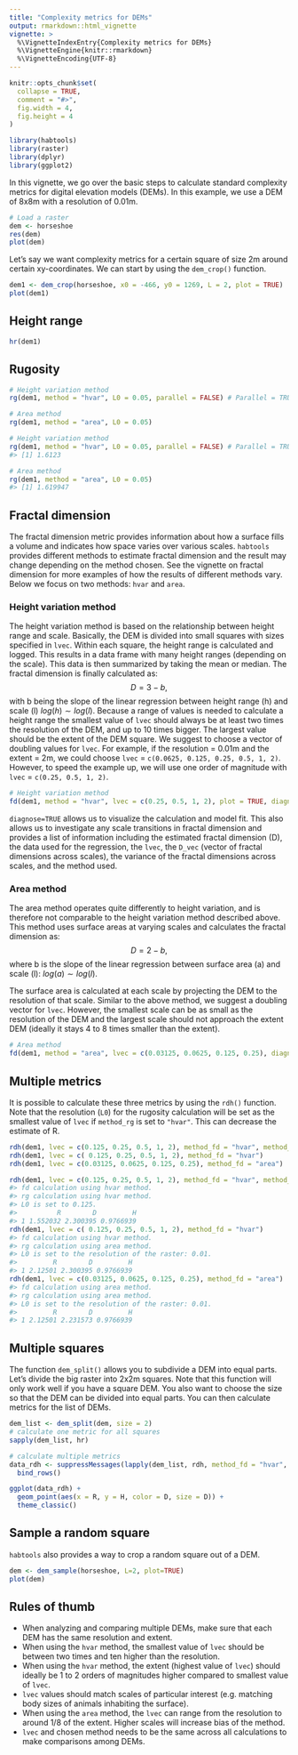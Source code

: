 ```yaml
---
title: "Complexity metrics for DEMs"
output: rmarkdown::html_vignette
vignette: >
  %\VignetteIndexEntry{Complexity metrics for DEMs}
  %\VignetteEngine{knitr::rmarkdown}
  %\VignetteEncoding{UTF-8}
---
```


```r
knitr::opts_chunk$set(
  collapse = TRUE,
  comment = "#>",
  fig.width = 4,
  fig.height = 4
)
```

```r
library(habtools)
library(raster)
library(dplyr)
library(ggplot2)
```

In this vignette, we go over the basic steps to calculate standard complexity metrics for digital elevation models (DEMs).
In this example, we use a DEM of 8x8m with a resolution of 0.01m.

```r
# Load a raster
dem <- horseshoe
res(dem)
plot(dem)
```
           
Let's say we want complexity metrics for a certain square of size 2m around certain xy-coordinates. We can start by using the `dem_crop()` function.
```r
dem1 <- dem_crop(horseshoe, x0 = -466, y0 = 1269, L = 2, plot = TRUE)
plot(dem1)
```

## Height range

```r
hr(dem1)
```

## Rugosity

```r
# Height variation method
rg(dem1, method = "hvar", L0 = 0.05, parallel = FALSE) # Parallel = TRUE enables parallel processing using multiple cores to speed up the calculations using the height variation method. Only use this if you have a powerful computer with at least four cores.

# Area method
rg(dem1, method = "area", L0 = 0.05)
```

```r
# Height variation method
rg(dem1, method = "hvar", L0 = 0.05, parallel = FALSE) # Parallel = TRUE enables parallel processing using multiple cores to speed up the calculations using the height variation method. Only use this if you have a powerful computer with at least four cores.
#> [1] 1.6123

# Area method
rg(dem1, method = "area", L0 = 0.05)
#> [1] 1.619947
```
          
## Fractal dimension

The fractal dimension metric provides information about how a surface fills a volume and indicates how space varies over various scales. `habtools` provides different methods to estimate fractal dimension and the result may change depending on the method chosen. See the vignette on fractal dimension for more examples of how the results of different methods vary. Below we focus on two methods: `hvar` and `area`. 

### Height variation method

The height variation method is based on the relationship between height range and scale.
Basically, the DEM is divided into small squares with sizes specified in `lvec`. Within each square, the height range is calculated and logged. This results in a data frame with many height ranges (depending on the scale). This data is then summarized by taking the mean or median. The fractal dimension is finally calculated as:
$$D = 3- b,$$
with b being the slope of the linear regression between height range (h) and scale (l) $log(h) \sim log(l)$.
Because a range of values is needed to calculate a height range the smallest value of `lvec` should always be at least two times the resolution of the DEM, and up to 10 times bigger. The largest value should be the extent of the DEM square. We suggest to choose a vector of doubling values for `lvec`. For example, if the resolution = 0.01m and the extent = 2m, we could choose `lvec` = `c(0.0625, 0.125, 0.25, 0.5, 1, 2)`. However, to speed the example up, we will use one order of magnitude with `lvec` = `c(0.25, 0.5, 1, 2)`.

```r
# Height variation method
fd(dem1, method = "hvar", lvec = c(0.25, 0.5, 1, 2), plot = TRUE, diagnose = TRUE)
```
           
`diagnose=TRUE` allows us to visualize the calculation and model fit. 
This also allows us to investigate any scale transitions in fractal dimension and provides a list of information including the estimated fractal dimension (D), the data used for the regression, the `lvec`, the `D_vec` (vector of fractal dimensions across scales), the variance of the fractal dimensions across scales, and the method used.  
          
### Area method

The area method operates quite differently to height variation, and is therefore not comparable to the height variation method described above. This method uses surface areas at varying scales and calculates the fractal dimension as:
$$D = 2 - b,$$
where b is the slope of the linear regression between surface area (a) and scale (l): $log(a) \sim log(l)$.

The surface area is calculated at each scale by projecting the DEM to the resolution of that scale.
Similar to the above method, we suggest a doubling vector for `lvec`. However, the smallest scale can be as small as the resolution of the DEM and the largest scale should not approach the extent DEM (ideally it stays 4 to 8 times smaller than the extent).

```r
# Area method
fd(dem1, method = "area", lvec = c(0.03125, 0.0625, 0.125, 0.25), diagnose = TRUE)
```

## Multiple metrics

It is possible to calculate these three metrics by using the `rdh()` function. Note that the resolution (`L0`) for the rugosity calculation will be set as the smallest value of `lvec` if `method_rg` is set to `"hvar"`. This can decrease the estimate of R. 

```r
rdh(dem1, lvec = c(0.125, 0.25, 0.5, 1, 2), method_fd = "hvar", method_rg = "hvar")
rdh(dem1, lvec = c( 0.125, 0.25, 0.5, 1, 2), method_fd = "hvar")
rdh(dem1, lvec = c(0.03125, 0.0625, 0.125, 0.25), method_fd = "area")
```

```r
rdh(dem1, lvec = c(0.125, 0.25, 0.5, 1, 2), method_fd = "hvar", method_rg = "hvar")
#> fd calculation using hvar method.
#> rg calculation using hvar method.
#> L0 is set to 0.125.
#>          R        D         H
#> 1 1.552032 2.300395 0.9766939
rdh(dem1, lvec = c( 0.125, 0.25, 0.5, 1, 2), method_fd = "hvar")
#> fd calculation using hvar method.
#> rg calculation using area method.
#> L0 is set to the resolution of the raster: 0.01.
#>         R        D         H
#> 1 2.12501 2.300395 0.9766939
rdh(dem1, lvec = c(0.03125, 0.0625, 0.125, 0.25), method_fd = "area")
#> fd calculation using area method.
#> rg calculation using area method.
#> L0 is set to the resolution of the raster: 0.01.
#>         R        D         H
#> 1 2.12501 2.231573 0.9766939
```

## Multiple squares

The function `dem_split()` allows you to subdivide a DEM into equal parts. Let's divide the big raster into 2x2m squares.
Note that this function will only work well if you have a square DEM. You also want to choose the size so that the DEM can be divided into equal parts. You can then calculate metrics for the list of DEMs. 

```r
dem_list <- dem_split(dem, size = 2)
# calculate one metric for all squares
sapply(dem_list, hr)

# calculate multiple metrics
data_rdh <- suppressMessages(lapply(dem_list, rdh, method_fd = "hvar", lvec = c(0.25, 0.5, 1, 2))) %>%
  bind_rows()

```
        
```r
ggplot(data_rdh) +
  geom_point(aes(x = R, y = H, color = D, size = D)) +
  theme_classic()
```

## Sample a random square

`habtools` also provides a way to crop a random square out of a DEM. 
```r
dem <- dem_sample(horseshoe, L=2, plot=TRUE)
plot(dem)
```

## Rules of thumb

- When analyzing and comparing multiple DEMs, make sure that each DEM has the same resolution and extent.
- When using the `hvar` method, the smallest value of `lvec` should be between two times and ten higher than the resolution.
- When using the `hvar` method, the extent (highest value of `lvec`) should ideally be 1 to 2 orders of magnitudes higher compared to smallest value of `lvec`.
- `lvec` values should match scales of particular interest (e.g. matching body sizes of animals inhabiting the surface).
- When using the `area` method, the `lvec` can range from the resolution to around 1/8 of the extent. Higher scales will increase bias of the method.
- `lvec` and chosen method needs to be the same across all calculations to make comparisons among DEMs.
